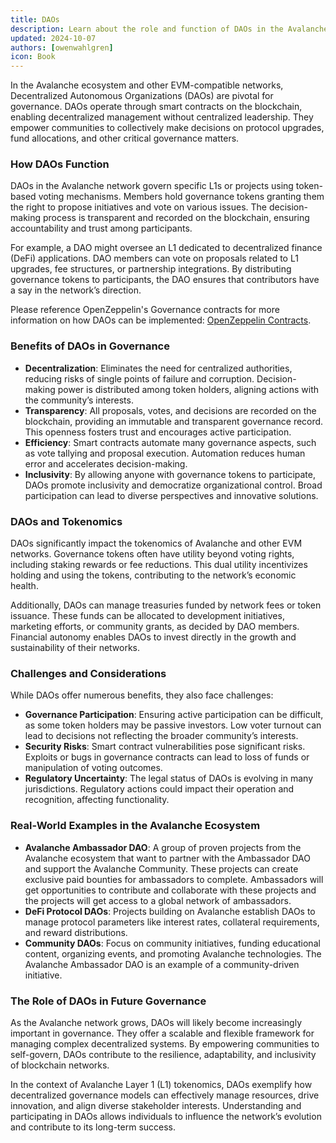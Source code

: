 ```yaml
---
title: DAOs
description: Learn about the role and function of DAOs in the Avalanche ecosystem.
updated: 2024-10-07
authors: [owenwahlgren]
icon: Book
---
```


In the Avalanche ecosystem and other EVM-compatible networks, Decentralized Autonomous Organizations (DAOs) are pivotal for governance. DAOs operate through smart contracts on the blockchain, enabling decentralized management without centralized leadership. They empower communities to collectively make decisions on protocol upgrades, fund allocations, and other critical governance matters.

### How DAOs Function

DAOs in the Avalanche network govern specific L1s or projects using token-based voting mechanisms. Members hold governance tokens granting them the right to propose initiatives and vote on various issues. The decision-making process is transparent and recorded on the blockchain, ensuring accountability and trust among participants.

For example, a DAO might oversee an L1 dedicated to decentralized finance (DeFi) applications. DAO members can vote on proposals related to L1 upgrades, fee structures, or partnership integrations. By distributing governance tokens to participants, the DAO ensures that contributors have a say in the network’s direction.

Please reference OpenZeppelin's Governance contracts for more information on how DAOs can be implemented: [OpenZeppelin Contracts](https://docs.openzeppelin.com/contracts/4.x/api/governance).
### Benefits of DAOs in Governance

- **Decentralization**: Eliminates the need for centralized authorities, reducing risks of single points of failure and corruption. Decision-making power is distributed among token holders, aligning actions with the community’s interests.
- **Transparency**: All proposals, votes, and decisions are recorded on the blockchain, providing an immutable and transparent governance record. This openness fosters trust and encourages active participation.
- **Efficiency**: Smart contracts automate many governance aspects, such as vote tallying and proposal execution. Automation reduces human error and accelerates decision-making.
- **Inclusivity**: By allowing anyone with governance tokens to participate, DAOs promote inclusivity and democratize organizational control. Broad participation can lead to diverse perspectives and innovative solutions.

### DAOs and Tokenomics

DAOs significantly impact the tokenomics of Avalanche and other EVM networks. Governance tokens often have utility beyond voting rights, including staking rewards or fee reductions. This dual utility incentivizes holding and using the tokens, contributing to the network’s economic health.

Additionally, DAOs can manage treasuries funded by network fees or token issuance. These funds can be allocated to development initiatives, marketing efforts, or community grants, as decided by DAO members. Financial autonomy enables DAOs to invest directly in the growth and sustainability of their networks.

### Challenges and Considerations

While DAOs offer numerous benefits, they also face challenges:

- **Governance Participation**: Ensuring active participation can be difficult, as some token holders may be passive investors. Low voter turnout can lead to decisions not reflecting the broader community’s interests.
- **Security Risks**: Smart contract vulnerabilities pose significant risks. Exploits or bugs in governance contracts can lead to loss of funds or manipulation of voting outcomes.
- **Regulatory Uncertainty**: The legal status of DAOs is evolving in many jurisdictions. Regulatory actions could impact their operation and recognition, affecting functionality.

### Real-World Examples in the Avalanche Ecosystem
- **Avalanche Ambassador DAO**: A group of proven projects from the Avalanche ecosystem that want to partner with the Ambassador DAO and support the Avalanche Community. These projects can create exclusive paid bounties for ambassadors to complete. Ambassadors will get opportunities to contribute and collaborate with these projects and the projects will get access to a global network of ambassadors.
- **DeFi Protocol DAOs**: Projects building on Avalanche establish DAOs to manage protocol parameters like interest rates, collateral requirements, and reward distributions.
- **Community DAOs**: Focus on community initiatives, funding educational content, organizing events, and promoting Avalanche technologies. The Avalanche Ambassador DAO is an example of a community-driven initiative.

### The Role of DAOs in Future Governance

As the Avalanche network grows, DAOs will likely become increasingly important in governance. They offer a scalable and flexible framework for managing complex decentralized systems. By empowering communities to self-govern, DAOs contribute to the resilience, adaptability, and inclusivity of blockchain networks.

In the context of Avalanche Layer 1 (L1) tokenomics, DAOs exemplify how decentralized governance models can effectively manage resources, drive innovation, and align diverse stakeholder interests. Understanding and participating in DAOs allows individuals to influence the network’s evolution and contribute to its long-term success.


<Quiz quizId="215"/>